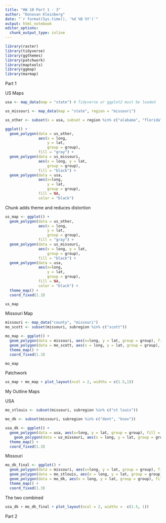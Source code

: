 ```yaml
---
title: "HW 10 Part 1 - 3"
author: "Donovan Kleinberg"
date: "`r format(Sys.time(), '%d %B %Y')`"
output: html_notebook
editor_options: 
  chunk_output_type: inline
---
```


```r
library(raster)
library(tidyverse)
library(ggthemes)
library(patchwork)
library(maptools)
library(ggmap)
library(marmap)
```

Part 1

US Maps

```r
usa <- map_data(map = "state") # Tidyverse or ggplot2 must be loaded

us_missouri <- map_data(map = "state", region = "missouri")

us_other <- subset(x = usa, subset = region %in% c("alabama", "florida",  "mississippi", "north carolina"))

```

```r
ggplot() + 
  geom_polygon(data = us_other, 
               aes(x = long, 
                   y = lat, 
                   group = group), 
               fill = "gray") +
  geom_polygon(data = us_missouri, 
               aes(x = long, y = lat, 
                   group = group), 
               fill = "black") +
  geom_polygon(data = usa, 
               aes(x=long, 
                   y = lat, 
                   group = group), 
               fill = NA, 
               color = "black")
```

Chunk adds theme and reduces distortion

```r
us_map <- ggplot() + 
  geom_polygon(data = us_other, 
               aes(x = long, 
                   y = lat, 
                   group = group), 
               fill = "gray") +
  geom_polygon(data = us_missouri, 
               aes(x = long, y = lat, 
                   group = group), 
               fill = "black") +
  geom_polygon(data = usa, 
               aes(x=long, 
                   y = lat, 
                   group = group), 
               fill = NA, 
               color = "black") +
  theme_map() +
  coord_fixed(1.3)

us_map
```

Missouri Map

```r
missouri <- map_data("county", "missouri")
mo_scott <- subset(missouri, subregion %in% c("scott"))

mo_map <- ggplot() + 
  geom_polygon(data = missouri, aes(x=long, y = lat, group = group), fill = NA, color = "black") + 
  geom_polygon(data = mo_scott, aes(x = long, y = lat, group = group), fill = "black") +
  theme_map() +
  coord_fixed(1.3)

mo_map
```

Patchwork

```r
us_map + mo_map + plot_layout(ncol = 2, widths = c(1.5,1))
```

My Outline Maps

USA

```r
mo_stlouis <- subset(missouri, subregion %in% c("st louis"))

mo_dk <- subset(missouri, subregion %in% c("dent", "knox"))

usa_dk <- ggplot() +
  geom_polygon(data = usa, aes(x=long, y = lat, group = group), fill = NA, color = "black") +
    geom_polygon(data = us_missouri, aes(x = long, y = lat, group = group)) +
  theme_map() +
  coord_fixed(1.3)


```

Missouri

```r
mo_dk_final <- ggplot() + 
  geom_polygon(data = missouri, aes(x=long, y = lat, group = group), fill = NA, color = "black") + 
  geom_polygon(data = mo_stlouis, aes(x = long, y = lat, group = group), color = "black") +
  geom_polygon(data = mo_dk, aes(x = long, y = lat, group = group), fill = "gray") +
  theme_map() +
  coord_fixed(1.3)
```

The two combined

```r
usa_dk + mo_dk_final + plot_layout(ncol = 2, widths =  c(1.5, 1))
```

Part 2






